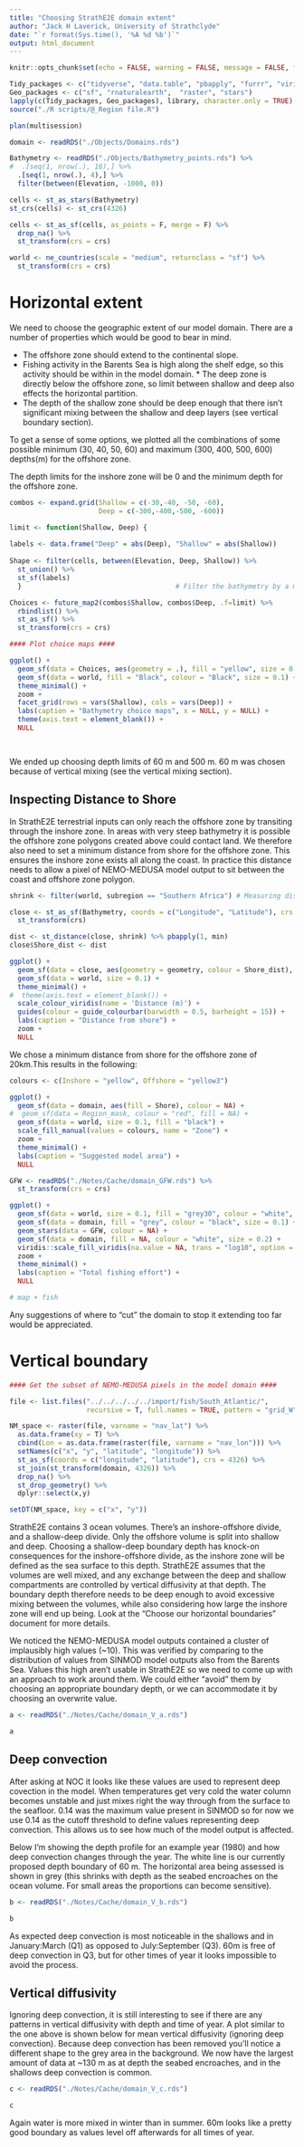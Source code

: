 ```yaml
---
title: "Choosing StrathE2E domain extent"
author: "Jack H Laverick, University of Strathclyde"
date: "`r format(Sys.time(), '%A %d %b')`"
output: html_document
---
```


```r
knitr::opts_chunk$set(echo = FALSE, warning = FALSE, message = FALSE, fig.align = "center")

Tidy_packages <- c("tidyverse", "data.table", "pbapply", "furrr", "viridis", "patchwork") # List handy data packages
Geo_packages <- c("sf", "rnaturalearth",  "raster", "stars")                # List GIS packages
lapply(c(Tidy_packages, Geo_packages), library, character.only = TRUE)      # Load packages
source("./R scripts/@_Region file.R")                                       # Define project region 

plan(multisession)                                                          # Choose the method to parallelise by

domain <- readRDS("./Objects/Domains.rds")

Bathymetry <- readRDS("./Objects/Bathymetry_points.rds") %>%                # Get bathymetry
#  .[seq(1, nrow(.), 16),] %>%                                               # Reduce resolution for plotting speed
  .[seq(1, nrow(.), 4),] %>%                                               # Reduce resolution for plotting speed
  filter(between(Elevation, -1000, 0))  

cells <- st_as_stars(Bathymetry)                                            # Convert to stars to get cells instead of points, (so no gaps) 
st_crs(cells) <- st_crs(4326)                                               # set lat-lon crs

cells <- st_as_sf(cells, as_points = F, merge = F) %>%                      # Convert the stars grid into SF polygons
  drop_na() %>% 
  st_transform(crs = crs)

world <- ne_countries(scale = "medium", returnclass = "sf") %>%             # Get a world map
  st_transform(crs = crs)                                                   # Assign polar projection


```

# Horizontal extent

We need to choose the geographic extent of our model domain. There are a number of properties which would be good to bear in mind. 

* The offshore zone should extend to the continental slope. 
* Fishing activity in the Barents Sea is high along the shelf edge, so this activity should be within in the model domain. * The deep zone is directly below the offshore zone, so limit between shallow and deep also effects the horizontal partition. 
* The depth of the shallow zone should be deep enough that there isn't significant mixing between the shallow and deep layers (see vertical boundary section).

To get a sense of some options, we plotted all the combinations of some possible minimum (30, 40, 50, 60) and maximum (300, 400, 500, 600) depths(m) for the offshore zone. 

The depth limits for the inshore zone will be 0 and the minimum depth for the offshore zone.

```r

combos <- expand.grid(Shallow = c(-30,-40, -50, -60), 
                      Deep = c(-300,-400,-500, -600))                        # Create combinations of max and min depths

limit <- function(Shallow, Deep) {
  
labels <- data.frame("Deep" = abs(Deep), "Shallow" = abs(Shallow))
  
Shape <- filter(cells, between(Elevation, Deep, Shallow)) %>%
  st_union() %>%
  st_sf(labels)
  }                                      # Filter the bathymetry by a max and min depth combo and turn to a polygon

Choices <- future_map2(combos$Shallow, combos$Deep, .f=limit) %>% 
  rbindlist() %>%
  st_as_sf() %>% 
  st_transform(crs = crs)

#### Plot choice maps ####

ggplot() +
  geom_sf(data = Choices, aes(geometry = .), fill = "yellow", size = 0.01) +
  geom_sf(data = world, fill = "Black", colour = "Black", size = 0.1) +
  theme_minimal() +
  zoom +
  facet_grid(rows = vars(Shallow), cols = vars(Deep)) +
  labs(caption = "Bathymetry choice maps", x = NULL, y = NULL) +
  theme(axis.text = element_blank()) +
  NULL

    
```

We ended up choosing depth limits of 60 m and 500 m. 60 m was chosen because of vertical mixing (see the vertical mixing section). 

## Inspecting Distance to Shore

In StrathE2E terrestrial inputs can only reach the offshore zone by transiting through the inshore zone. In areas with very steep bathymetry it is possible the offshore zone polygons created above could contact land. We therefore also need to set a minimum distance from shore for the offshore zone. This ensures the inshore zone exists all along the coast. In practice this distance needs to allow a pixel of NEMO-MEDUSA model output to sit between the coast and offshore zone polygon.

```r

shrink <- filter(world, subregion == "Southern Africa") # Measuring distances goes faster if we don't check every country

close <- st_as_sf(Bathymetry, coords = c("Longitude", "Latitude"), crs = 4326) %>% # Set dataframe to SF format
  st_transform(crs) 

dist <- st_distance(close, shrink) %>% pbapply(1, min)                      # Calculate the distances between points and polygons, grab the closest
close$Shore_dist <- dist                                                    # Send distances to a column

ggplot() +
  geom_sf(data = close, aes(geometry = geometry, colour = Shore_dist), size = 0.1) +
  geom_sf(data = world, size = 0.1) +
  theme_minimal() +
#  theme(axis.text = element_blank()) +
  scale_colour_viridis(name = 'Distance (m)') +
  guides(colour = guide_colourbar(barwidth = 0.5, barheight = 15)) +
  labs(caption = "Distance from shore") +
  zoom +
  NULL
```

We chose a minimum distance from shore for the offshore zone of 20km.This results in the following:

```r

colours <- c(Inshore = "yellow", Offshore = "yellow3")

ggplot() + 
  geom_sf(data = domain, aes(fill = Shore), colour = NA) +
#  geom_sf(data = Region_mask, colour = "red", fill = NA) + 
  geom_sf(data = world, size = 0.1, fill = "black") +
  scale_fill_manual(values = colours, name = "Zone") +
  zoom +
  theme_minimal() +
  labs(caption = "Suggested model area") +
  NULL

GFW <- readRDS("./Notes/Cache/domain_GFW.rds") %>% 
  st_transform(crs = crs)

ggplot() +
  geom_sf(data = world, size = 0.1, fill = "grey30", colour = "white", size = 0.1) +
  geom_sf(data = domain, fill = "grey", colour = "black", size = 0.1) +
  geom_stars(data = GFW, colour = NA) +
  geom_sf(data = domain, fill = NA, colour = "white", size = 0.2) +
  viridis::scale_fill_viridis(na.value = NA, trans = "log10", option = "inferno") +
  zoom +
  theme_minimal() +
  labs(caption = "Total fishing effort") +
  NULL

# map + fish

```

Any suggestions of where to "cut" the domain to stop it extending too far would be appreciated.

# Vertical boundary

```r

#### Get the subset of NEMO-MEDUSA pixels in the model domain ####

file <- list.files("../../../../../import/fish/South_Atlantic/", 
                   recursive = T, full.names = TRUE, pattern = "grid_W")[1]

NM_space <- raster(file, varname = "nav_lat") %>% 
  as.data.frame(xy = T) %>% 
  cbind(Lon = as.data.frame(raster(file, varname = "nav_lon"))) %>% 
  setNames(c("x", "y", "latitude", "longitude")) %>% 
  st_as_sf(coords = c("longitude", "latitude"), crs = 4326) %>% 
  st_join(st_transform(domain, 4326)) %>% 
  drop_na() %>% 
  st_drop_geometry() %>% 
  dplyr::select(x,y)

setDT(NM_space, key = c("x", "y"))
```

StrathE2E contains 3 ocean volumes. There's an inshore-offshore divide, and a shallow-deep divide. Only the offshore volume is split into shallow and deep. Choosing a shallow-deep boundary depth has knock-on consequences for the inshore-offshore divide, as the inshore zone will be defined as the sea surface to this depth. StrathE2E assumes that the volumes are well mixed, and any exchange between the deep and shallow compartments are controlled by vertical diffusivity at that depth. The boundary depth therefore needs to be deep enough to avoid excessive mixing between the volumes, while also considering how large the inshore zone will end up being. Look at the "Choose our horizontal boundaries" document for more details.

We noticed the NEMO-MEDUSA model outputs contained a cluster of implausibly high values (~10). This was verified by comparing to the distribution of values from SINMOD model outputs also from the Barents Sea. Values this high aren't usable in StrathE2E so we need to come up with an approach to work around them. We could either "avoid" them by choosing an appropriate boundary depth, or we can accommodate it by choosing an overwrite value.

``` r

a <- readRDS("./Notes/Cache/domain_V_a.rds")

a
```

## Deep convection

After asking at NOC it looks like these values are used to represent deep covection in the model. When temperatures get very cold the water column becomes unstable and just mixes right the way through from the surface to the seafloor. 0.14 was the maximum value present in SINMOD so for now we use 0.14 as the cutoff threshold to define values representing deep convection. This allows us to see how much of the model output is affected.


Below I'm showing the depth profile for an example year (1980) and how deep convection changes through the year. The white line is our currently proposed depth boundary of 60 m. The horizontal area being assessed is shown in grey (this shrinks with depth as the seabed encroaches on the ocean volume. For small areas the proportions can become sensitive).

``` r

b <- readRDS("./Notes/Cache/domain_V_b.rds")

b
```

As expected deep convection is most noticeable in the shallows and in January:March (Q1) as opposed to July:September (Q3). 60m is free of deep convection in Q3, but for other times of year it looks impossible to avoid the process.

## Vertical diffusivity 

Ignoring deep convection, it is still interesting to see if there are any patterns in vertical diffusivity with depth and time of year. A plot similar to the one above is shown below for mean vertical diffusivity (ignoring deep convection). Because deep convection has been removed you'll notice a different shape to the grey area in the background. We now have the largest amount of data at ~130 m as at depth the seabed encroaches, and in the shallows deep convection is common. 

``` r

c <- readRDS("./Notes/Cache/domain_V_c.rds")

c
```

Again water is more mixed in winter than in summer. 60m looks like a pretty good boundary as values level off afterwards for all times of year.

